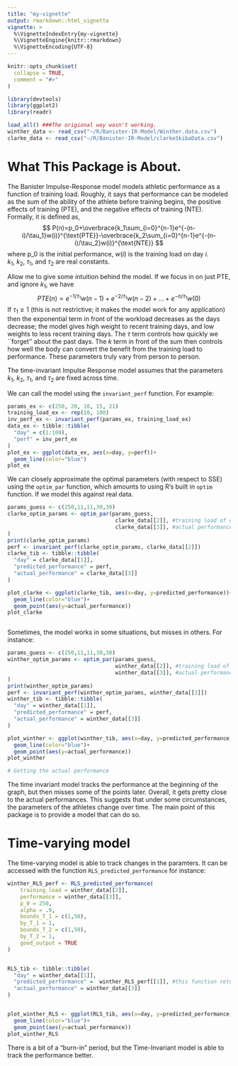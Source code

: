 ```yaml
---
title: "my-vignette"
output: rmarkdown::html_vignette
vignette: >
  %\VignetteIndexEntry{my-vignette}
  %\VignetteEngine{knitr::rmarkdown}
  %\VignetteEncoding{UTF-8}
---
```


```r
knitr::opts_chunk$set(
  collapse = TRUE,
  comment = "#>"
)
```

```r
library(devtools)
library(ggplot2)
library(readr)

load_all() ###The origional way wasn't working. 
winther_data <- read_csv("~/R/Banister-IR-Model/Winther.data.csv")
clarke_data <- read_csv("~/R/Banister-IR-Model/clarkeSkibaData.csv")
```

# What This Package is About. 

The Banister Impulse-Response model models athletic performance as a function of training load. Roughly, it says that performance can be modeled as the sum of the ability of the athlete before training begins, the positive effects of training (PTE), and the negative effects of training (NTE). Formally, it is defined as,
$$
P(n)=p_0+\overbrace{k_1\sum_{i=0}^{n-1}e^{-(n-i)/\tau_1}w(i)}^{\text{PTE}}-\overbrace{k_2\sum_{i=0}^{n-1}e^{-(n-i)/\tau_2}w(i)}^{\text{NTE}}
$$
where p_0 is the initial performance, $w(i)$ is the training load on day $i$.  $k_1,~k_2,~\tau_1,$ and $\tau_2$ are real constants. 


Allow me to give some intuition behind the model. If we focus in on just PTE, and ignore $k_1$, we have 
$$
PTE(n) \propto e^{-1/\tau_1}w(n-1)+e^{-2/\tau_1}w(n-2)+\dots+e^{-n/\tau_1}w(0)
$$
If $\tau_1\geq 1$ (this is not restrictive; it makes the model work for any application) then the exponential term in front of the workload decreases as the days decrease; the model gives high weight to recent training days, and low weights to less recent training days. The $\tau$ term controls how quickly we ``forget'' about the past days. The $k$ term in front of the sum then controls how well the body can convert the benefit from the training load to performance. These parameters truly vary from person to person. 

The time-invariant Impulse Response model assumes that the parameters $k_1,~k_2,~\tau_1,$ and $\tau_2$ are fixed across time. 

We can call the model using the `invariant_perf` function. For example:
```r
params_ex <- c(250, 20, 10, 15, 21)
training_load_ex <- rep(10, 100)
inv_perf_ex <- invariant_perf(params_ex, training_load_ex)
data_ex <- tibble::tibble(
  "day" = c(1:100),
  "perf" = inv_perf_ex
)
plot_ex <- ggplot(data_ex, aes(x=day, y=perf))+
  geom_line(color="blue")
plot_ex


```


We can closely approximate the optimal parameters (with respect to SSE) using the `optim_par` function, which amounts to using R's built in `optim` function. If we model this against real data. 

```r
params_guess <- c(250,11,11,30,30)
clarke_optim_params <- optim_par(params_guess, 
                                  clarke_data[[2]], #training load of one athlete
                                  clarke_data[[3]], #actual performance of one athlete
)
print(clarke_optim_params)
perf <- invariant_perf(clarke_optim_params, clarke_data[[2]])
clarke_tib <- tibble::tibble(
  "day" = clarke_data[[1]],
  "predicted_performance" = perf, 
  "actual_performance" = clarke_data[[3]] 
)

plot_clarke <- ggplot(clarke_tib, aes(x=day, y=predicted_performance))+
  geom_line(color="blue")+
  geom_point(aes(y=actual_performance))
plot_clarke



```



Sometimes, the model works in some situations, but misses in others. For instance:

```r
params_guess <- c(250,11,11,30,30)
winther_optim_params <- optim_par(params_guess, 
                                  winther_data[[2]], #training load of one athlete
                                  winther_data[[3]], #actual performance of one athlete
)
print(winther_optim_params)
perf <- invariant_perf(winther_optim_params, winther_data[[2]])
winther_tib <- tibble::tibble(
  "day" = winther_data[[1]],
  "predicted_performance" = perf, 
  "actual_performance" = winther_data[[3]] 
)

plot_winther <- ggplot(winther_tib, aes(x=day, y=predicted_performance))+
  geom_line(color="blue")+
  geom_point(aes(y=actual_performance))
plot_winther

# Getting the actual performance


```


The time invariant model tracks the performance at the beginning of the graph, but then misses some of the points later.
Overall, it gets pretty close to the actual performances. This suggests that under some circumstances, the parameters of the athletes change over time. 
The main point of this package is to provide a model that can do so. 

# Time-varying model 

The time-varying model is able to track changes in the paramters. It can be accessed with the function
`RLS_predicted_performance` for instance:

```r

winther_RLS_perf <- RLS_predicted_performance(
    training_load = winther_data[[2]],
    performance = winther_data[[3]], 
    p_0 = 250,
    alpha = .9,
    bounds_T_1 = c(1,50),
    by_T_1 = 1,
    bounds_T_2 = c(1,50),
    by_T_2 = 1,
    good_output = TRUE
)


RLS_tib <- tibble::tibble(
  "day" = winther_data[[1]],
  "predicted_performance" =  winther_RLS_perf[[1]], #this function returns a list of things, the first one is the predicted performance
  "actual_performance" = winther_data[[3]] 
)


plot_winther_RLS <- ggplot(RLS_tib, aes(x=day, y=predicted_performance))+
  geom_line(color="blue")+
  geom_point(aes(y=actual_performance))
plot_winther_RLS

```

There is a bit of a "burn-in" period, but the Time-Invariant model is able to track the performance better. 







